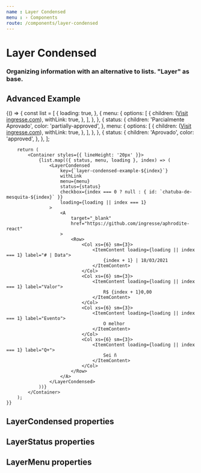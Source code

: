 ```yaml
---
name : Layer Condensed
menu : › Components
route: /components/layer-condensed
---
```




# Layer Condensed
### Organizing information with an alternative to lists. "Layer" as base.

## Advanced Example

<Playground>
    {() => {
        const list = [
            {
                loading: true,
            },
            {
                menu: {
                    options: [
                        {
                            children: (<A target='_blank' href='https://www.ingresse.com'>Visit ingresse.com</A>),
                            withLink: true,
                        },
                    ],
                },
            },
            {
                status: {
                    children: 'Parcialmente Aprovado',
                    color: 'partially-approved',
                },
                menu: {
                    options: [
                        {
                            children: (<A target='_blank' href='https://www.ingresse.com'>Visit ingresse.com</A>),
                            withLink: true,
                        },
                    ],
                },
            },
            {
                status: {
                    children: 'Aprovado',
                    color: 'approved',
                },
            },
        ];

        return (
            <Container styles={{ lineHeight: '20px' }}>
                {list.map(({ status, menu, loading }, index) => (
                    <LayerCondensed
                        key={`layer-condensed-example-${index}`}
                        withLink
                        menu={menu}
                        status={status}
                        checkbox={index === 0 ? null : { id: `chatuba-de-mesquita-${index}` }}
                        loading={loading || index === 1}
                    >
                        <A
                            target="_blank"
                            href="https://github.com/ingresse/aphrodite-react"
                        >
                            <Row>
                                <Col xs={6} sm={3}>
                                    <ItemContent loading={loading || index === 1} label="# | Data">
                                        {index + 1} | 18/03/2021
                                    </ItemContent>
                                </Col>
                                <Col xs={6} sm={3}>
                                    <ItemContent loading={loading || index === 1} label="Valor">
                                        R$ {index + 1}0,00
                                    </ItemContent>
                                </Col>
                                <Col xs={6} sm={3}>
                                    <ItemContent loading={loading || index === 1} label="Evento">
                                        O melhor
                                    </ItemContent>
                                </Col>
                                <Col xs={6} sm={3}>
                                    <ItemContent loading={loading || index === 1} label="Q+">
                                        Sei ñ
                                    </ItemContent>
                                </Col>
                            </Row>
                        </A>
                    </LayerCondensed>
                ))}
            </Container>
        );
    }}
</Playground>


## LayerCondensed properties

<Props of={LayerCondensed} />
<Props of={Layer} />


## LayerStatus properties

<Props of={LayerStatus} />


## LayerMenu properties

<Props of={LayerMenu} />


